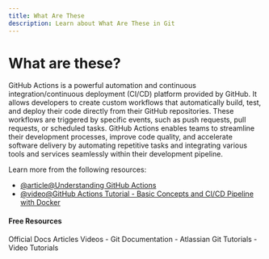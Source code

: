 ```yaml
---
title: What Are These
description: Learn about What Are These in Git
---
```

# What are these?

GitHub Actions is a powerful automation and continuous integration/continuous deployment (CI/CD) platform provided by GitHub. It allows developers to create custom workflows that automatically build, test, and deploy their code directly from their GitHub repositories. These workflows are triggered by specific events, such as push requests, pull requests, or scheduled tasks. GitHub Actions enables teams to streamline their development processes, improve code quality, and accelerate software delivery by automating repetitive tasks and integrating various tools and services seamlessly within their development pipeline.

Learn more from the following resources:

- [@article@Understanding GitHub Actions](https://docs.github.com/en/actions/learn-github-actions/understanding-github-actions)
- [@video@GitHub Actions Tutorial - Basic Concepts and CI/CD Pipeline with Docker](https://www.youtube.com/watch?v=R8_veQiYBjI)

#### Free Resources

<Tabs defaultValue="official">
<TabsList>
<TabsTrigger value="official">Official Docs</TabsTrigger>
<TabsTrigger value="article">Articles</TabsTrigger>
<TabsTrigger value="video">Videos</TabsTrigger>
</TabsList>

<TabsContent value="official">
<Note type="note" title="official">
- <Link href="https://git-scm.com/docs">Git Documentation</Link>
</Note>
</TabsContent>
<TabsContent value="article">
<Note type="note" title="article">
- <Link href="https://www.atlassian.com/git/tutorials">Atlassian Git Tutorials</Link>
</Note>
</TabsContent>
<TabsContent value="video">
<Note type="note" title="video">
- <Link href="https://www.youtube.com/results?search_query=git+what-are-these+tutorial">Video Tutorials</Link>
</Note>
</TabsContent>
</Tabs>

